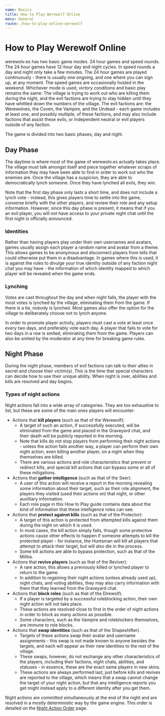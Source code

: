```yaml
---
name: Basics
title: How to Play Werewolf Online
menu: General
route: /how-to-play-online-werewolf
---
```


# How to Play Werewolf Online

werewolv.es has two basic game modes. 24 hour games and speed rounds. The 24 hour games have 12-hour day and night cycles. In speed rounds a day and night only take a few minutes. The 24 hour games are played continuously - there is usually one ongoing, and one where you can sign up, at any moment. The speed games are occasionally hosted in the weekend. Whichever mode is used, victory conditions and basic play remains the same: The village is trying to work out who are killing them during the night, and the evil factions are trying to stay hidden until they have whittled down the numbers of the village. The evil factions are: the Werewolves, the Coven, the Vampire, and the Undead - each game includes at least one, and possibly multiple, of these factions, and may also include factions that assist these evils, or independent neutral or evil players outside of any faction.

The game is divided into two basic phases, day and night.

## Day Phase

The daytime is where most of the game of werewolv.es actually takes place. The village must talk amongst itself and piece together whatever scraps of information they may have been able to find in order to work out who the enemies are. Once the village has a suspicion, they are able to democratically lynch someone. Once they have lynched all evils, they win.

Note that the first day phase only lasts a short time, and does not include a lynch vote - instead, this gives players time to settle into the game, converse briefly with the other players, and review their role and any setup information. However, since this day phase is present, it means that if you an evil player, you will not have access to your private night chat until the first night is officially announced.

### Identities

Rather than having players play under their own usernames and avatars, games usually assign each player a random name and avatar from a theme. This allows games to be anonymous and disconnect players from tells that could otherwise put them in a disadvantage. In games where this is used, it is against the rules to divulge your true identity outside of any faction night chat you may have - the information of which identity mapped to which player will be revealed when the game ends.

### Lynching

Votes are cast throughout the day and when night falls, the player with the most votes is lynched by the village, eliminating them from the game. If there is a tie, nobody is lynched. Most games also offer the option for the village to deliberately choose not to lynch anyone.

In order to promote player activity, players must cast a vote at least once every two days, and preferably vote each day. A player that fails to vote for two days in a row is smited, eliminating them from the game. Players can also be smited by the moderator at any time for breaking game rules.

## Night Phase

During the night phase, members of evil factions can talk to their allies in secret and choose their victim(s). This is the time that special characters can decide how to use their unique ability. When night is over, abilities and kills are resolved and day begins.

### Types of night actions

Night actions fall into a wide array of categories. They are too exhaustive to list, but these are some of the main ones players will encounter:

- Actions that **kill players** (such as that of the Werewolf):
  - A target of such an action, if successfully executed, will be eliminated from the game and placed in the Graveyard chat, and their death will be publicly reported in the morning.
  - Note that kills do not stop players from performing their night actions - unless the action fails another way, a player can perform their own night action, even killing another player, on a night when they themselves are killed.
  - There are various actions and role characteristics that prevent or redirect kills, and special kill actions that can bypass some or all of these mitigations.
- Actions that **gather intelligence** (such as that of the Seer):
  - A user of this action will receive a report in the morning revealing some information about their target, such as their role alignment, the players they visited (used their actions on) that night, or other auxilliary information.
  - Each role page in this How to Play guide contains data about the kind of information that these intelligence roles can see.
- Actions that **protect against kills** (such as that of the Protector):
  - A target of this action is protected from attempted kills against them during the night on which it is used.
  - In most cases, the kill action simply fails, though some protective actions cause other effects to happen if someone attempts to kill the protected player - for instance, the Huntsman will kill all players that attempt to attack their target, but will also die in the process.
  - Some kill actions are able to bypass protection, such as that of the Militia.
- Actions that **revive players** (such as that of the Reviver):
  - A rare action, this allows a previously killed or lynched player to return to the game.
  - In addition to regaining their night actions (unless already used up), night chats, and voting abilities, they may also carry information with them that they learned from the Graveyard chat.
- Actions that **block roles** (such as that of the Direwolf).
  - If a player is targeted by a successful roleblocking action, their own night action will not take place.
  - These actions are resolved close to first in the order of night actions in order to block as many actions as possible.
  - Some characters, such as the Vampire and roleblockers themselves, are immune to role blocks.
- Actions that **swap identities** (such as that of the Shapeshifter).
  - Targets of these actions swap their avatar and username assignments - this swap is not made known to anyone besides the targets, and each will appear as their new identities to the rest of the village.
  - These swaps, however, do not exchange any other characteristics of the players, including their factions, night chats, abilities, and statuses - in essence, these are the exact same players in new skins.
  - These actions are always performed last, just before kills and revives are reported to the village, which means that a swap cannot change the target of your night action, but that any intelligence reports you get might instead apply to a different identity after you get them.

Night actions are committed simultaneously at the end of the night and are resolved in a mostly deterministic way by the game engine. This order is detailed on the [Night Action Order](/night-action-order) page.
